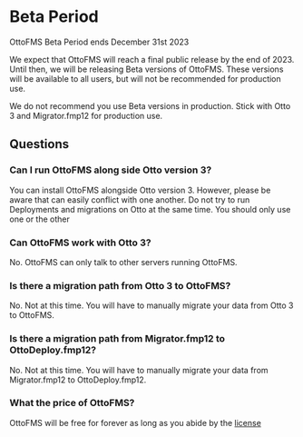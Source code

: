 
# Beta Period

<Callout type="info">OttoFMS Beta Period ends December 31st 2023</Callout>

We expect that OttoFMS will reach a final public release by the end of 2023. Until then, we will be releasing Beta versions of OttoFMS. These versions will be available to all users, but will not be recommended for production use.

<Callout type="warning">
  We do not recommend you use Beta versions in production. Stick with Otto 3 and
  Migrator.fmp12 for production use.
</Callout>

## Questions

### Can I run OttoFMS along side Otto version 3?

You can install OttoFMS alongside Otto version 3. However, please be aware that can easily conflict with one another. Do not try to run Deployments and migrations on Otto at the same time. You should only use one or the other

### Can OttoFMS work with Otto 3?

No. OttoFMS can only talk to other servers running OttoFMS.

### Is there a migration path from Otto 3 to OttoFMS?

No. Not at this time. You will have to manually migrate your data from Otto 3 to OttoFMS.

### Is there a migration path from Migrator.fmp12 to OttoDeploy.fmp12?

No. Not at this time. You will have to manually migrate your data from Migrator.fmp12 to OttoDeploy.fmp12.

### What the price of OttoFMS?

OttoFMS will be free for forever as long as you abide by the [license](/license)
